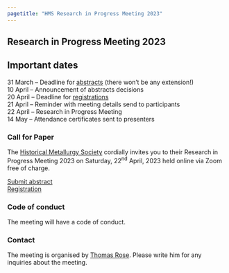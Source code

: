 ```yaml
---
pagetitle: "HMS Research in Progress Meeting 2023"
---
```


## Research in Progress Meeting 2023

::: {.callout-important icon=false} 

# Important dates
31 March -- Deadline for [abstracts](https://forms.gle/PJDpChyRJ7p7TKPk7){target="_blank"} (there won't be any extension!)  
10 April -- Announcement of abstracts decisions  
20 April -- Deadline for [registrations](https://forms.gle/oZnQKKX5VM6Vj1aN8){target="_blank"}  
21 April -- Reminder with meeting details send to participants  
22 April -- Research in Progress Meeting  
14 May -- Attendance certificates sent to presenters

::: 

### Call for Paper
The [Historical Metallurgy Society](https://historicalmetallurgy.org/){target="_blank"} cordially invites you to their Research in Progress Meeting 2023 on Saturday, 22^nd^ April, 2023 held online via Zoom free of charge.  

[Submit abstract](https://forms.gle/PJDpChyRJ7p7TKPk7){target="_blank"}  
[Registration](https://forms.gle/oZnQKKX5VM6Vj1aN8){target="_blank"}

<!--
### Programme
[UK = UTC +1  
Central Europe = UTC +2  
Eastern Time (USA) = UTC -4  
China = UTC +8  
India = UTC +5:30  
You can convert to your local time zone with e.g., [timeanddate.com](https://www.timeanddate.com/worldclock/converter.html?iso=20230422T090000&p1=1440)]{.aside}

| Time (UTC) | Contribution |
|------|----------------|
|9:30 | *Meow et al.* <br> The purrfect burrito |

-->
### Code of conduct
The meeting will have a code of conduct. 

### Contact
The meeting is organised by [Thomas Rose](mailto:t.rose@em.uni-frankfurt.de). Please write him for any inquiries about the meeting. 
